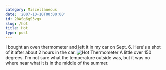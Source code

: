 ```yaml
---
category: Miscellaneous
date: '2007-10-10T00:00:00'
id: 20WSg6gS3vgx
slug: /hot
title: Hot
type: post
---
```


I bought an oven thermometer and left it in my car on Sept. 6.
Here's a shot of it after about 2 hours in the car.
![Hot Thermometer](http://www.alanwsmith.com/blog/wp-content/uploads/20070906-0001.jpg)
A little over 150 degrees. I'm not sure what the temperature
outside was, but it was no where near what it is in the middle of
the summer.